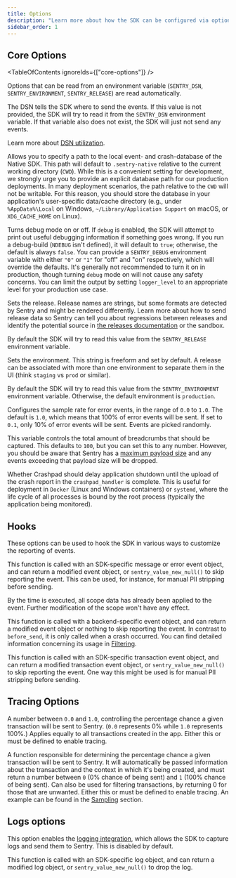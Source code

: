 ```yaml
---
title: Options
description: "Learn more about how the SDK can be configured via options. These are being passed to the init function and therefore set when the SDK is first initialized."
sidebar_order: 1
---
```


<PlatformContent includePath="configuration/config-intro" />

## Core Options

<TableOfContents ignoreIds={["core-options"]} />

Options that can be read from an environment variable (`SENTRY_DSN`, `SENTRY_ENVIRONMENT`, `SENTRY_RELEASE`) are read automatically.

<SdkOption name="dsn" type="string" envVar="SENTRY_DSN">

The DSN tells the SDK where to send the events. If this value is not provided, the SDK will try to read it from the `SENTRY_DSN` environment variable. If that variable also does not exist, the SDK will just not send any events.

Learn more about [DSN utilization](/product/sentry-basics/dsn-explainer/#dsn-utilization).

</SdkOption>

<SdkOption name="database_path" type="string" defaultValue=".sentry-native">

Allows you to specify a path to the local event- and crash-database of the Native SDK. This path will default to `.sentry-native` relative to the current working directory (`CWD`). While this is a convenient setting for development, we strongly urge you to provide an explicit database path for our production deployments. In many deployment scenarios, the path relative to the `CWD` will not be writable. For this reason, you should store the database in your application's user-specific data/cache directory (e.g., under `%AppData%\Local` on Windows, `~/Library/Application Support` on macOS, or `XDG_CACHE_HOME` on Linux).

</SdkOption>

<SdkOption name="debug" type="bool" envVar="SENTRY_DEBUG">

Turns debug mode on or off. If `debug` is enabled, the SDK will attempt to print out useful debugging information if something goes wrong. If you run a debug-build (`NDEBUG` isn't defined), it will default to `true`; otherwise, the default is always `false`. You can provide a `SENTRY_DEBUG` environment variable with either `"0"` or `"1"` for "off" and "on" respectively, which will override the defaults. It's generally not recommended to turn it on in production, though turning `debug` mode on will not cause any safety concerns. You can limit the output by setting `logger_level` to an appropriate level for your production use case.

</SdkOption>

<SdkOption name="release" type="string" envVar="SENTRY_RELEASE">

Sets the release. Release names are strings, but some formats are detected by Sentry and might be rendered differently. Learn more about how to send release data so Sentry can tell you about regressions between releases and identify the potential source in [the releases documentation](/product/releases/) or the <SandboxLink scenario="releases">sandbox</SandboxLink>.

By default the SDK will try to read this value from the `SENTRY_RELEASE` environment variable.

</SdkOption>

<SdkOption name="environment" type="string" defaultValue="production" envVar="SENTRY_ENVIRONMENT">

Sets the environment. This string is freeform and set by default. A release can be associated with more than one environment to separate them in the UI (think `staging` vs `prod` or similar).

By default the SDK will try to read this value from the `SENTRY_ENVIRONMENT` environment variable. Otherwise, the default environment is `production`.

</SdkOption>

<SdkOption name="sample_rate" type="float" defaultValue="1.0">

Configures the sample rate for error events, in the range of `0.0` to `1.0`. The default is `1.0`, which means that 100% of error events will be sent. If set to `0.1`, only 10% of error events will be sent. Events are picked randomly.

</SdkOption>

<SdkOption name="max_breadcrumbs" type="int" defaultValue="100">

This variable controls the total amount of breadcrumbs that should be captured. This defaults to `100`, but you can set this to any number. However, you should be aware that Sentry has a [maximum payload size](https://develop.sentry.dev/sdk/data-model/envelopes/#size-limits) and any events exceeding that payload size will be dropped.

</SdkOption>

<SdkOption name="crashpad_wait_for_upload" type="bool">

Whether Crashpad should delay application shutdown until the upload of the crash report in the `crashpad_handler` is complete. This is useful for deployment in `Docker` (Linux and Windows containers) or `systemd`, where the life cycle of all processes is bound by the root process (typically the application being monitored).

</SdkOption>

## Hooks

These options can be used to hook the SDK in various ways to customize the reporting of events.

<SdkOption name="before_send" type="function">

This function is called with an SDK-specific message or error event object, and can return a modified event object, or `sentry_value_new_null()` to skip reporting the event. This can be used, for instance, for manual PII stripping before sending.

By the time <PlatformIdentifier name="before-send" /> is executed, all scope data has already been applied to the event. Further modification of the scope won't have any effect.

</SdkOption>

<SdkOption name="on_crash" type="function">

This function is called with a backend-specific event object, and can return a modified event object or nothing to skip reporting the event. In contrast to `before_send`, it is only called when a crash occurred. You can find detailed information concerning its usage in [Filtering](/platforms/native/configuration/filtering/#using-on_crash).

</SdkOption>

<SdkOption name="before_transaction" type="function">

This function is called with an SDK-specific transaction event object, and can return a modified transaction event object, or `sentry_value_new_null()` to skip reporting the event. One way this might be used is for manual PII stripping before sending.

</SdkOption>

## Tracing Options

<SdkOption name="traces_sample_rate" type="float">

A number between `0.0` and `1.0`, controlling the percentage chance a given transaction will be sent to Sentry. (`0.0` represents 0% while `1.0` represents 100%.) Applies equally to all transactions created in the app. Either this or <PlatformIdentifier name="traces-sampler" /> must be defined to enable tracing.

</SdkOption>

<SdkOption name="traces_sampler" type="function">

A function responsible for determining the percentage chance a given transaction will be sent to Sentry. It will automatically be passed information about the transaction and the context in which it's being created, and must return a number between `0` (0% chance of being sent) and `1` (100% chance of being sent). Can also be used for filtering transactions, by returning 0 for those that are unwanted. Either this or <PlatformIdentifier name="traces-sample-rate" /> must be defined to enable tracing. An example can be found in the [Sampling](/platforms/native/configuration/sampling/#setting-a-sampling-function) section.

</SdkOption>

## Logs options

<SdkOption name="enable_logs" type="bool" defaultValue="false">

This option enables the [logging integration](/platforms/native/logs), which allows the SDK to capture logs and send them to Sentry. This is disabled by default.

</SdkOption>

<SdkOption name="before_send_log" type="function">

This function is called with an SDK-specific log object, and can return a modified log object, or `sentry_value_new_null()` to drop the log.

</SdkOption>
